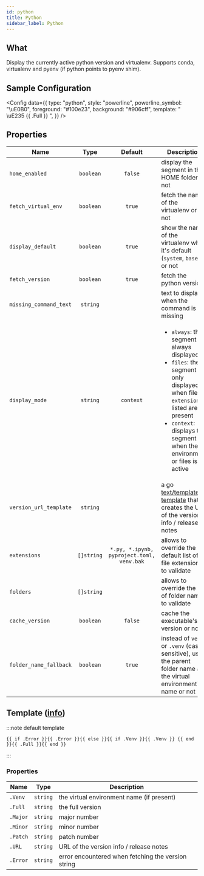 ```yaml
---
id: python
title: Python
sidebar_label: Python
---
```


## What

Display the currently active python version and virtualenv.
Supports conda, virtualenv and pyenv (if python points to pyenv shim).

## Sample Configuration


<Config
  data={{
    type: "python",
    style: "powerline",
    powerline_symbol: "\uE0B0",
    foreground: "#100e23",
    background: "#906cff",
    template: " \uE235 {{ .Full }} ",
  }}
/>

## Properties

| Name                   | Type       | Default                                   | Description                                                                                                                                                                                                                          |
| ---------------------- | :--------: | :---------------------------------------: | ------------------------------------------------------------------------------------------------------------------------------------------------------------------------------------------------------------------------------------ |
| `home_enabled`         | `boolean`  | `false`                                   | display the segment in the HOME folder or not                                                                                                                                                                                        |
| `fetch_virtual_env`    | `boolean`  | `true`                                    | fetch the name of the virtualenv or not                                                                                                                                                                                              |
| `display_default`      | `boolean`  | `true`                                    | show the name of the virtualenv when it's default (`system`, `base`) or not                                                                                                                                                          |
| `fetch_version`        | `boolean`  | `true`                                    | fetch the python version                                                                                                                                                                                                             |
| `missing_command_text` | `string`   |                                           | text to display when the command is missing                                                                                                                                                                                          |
| `display_mode`         | `string`   | `context`                                 | <ul><li>`always`: the segment is always displayed</li><li>`files`: the segment is only displayed when file `extensions` listed are present</li><li>`context`: displays the segment when the environment or files is active</li></ul> |
| `version_url_template` | `string`   |                                           | a go [text/template][go-text-template] [template][templates] that creates the URL of the version info / release notes                                                                                                                |
| `extensions`           | `[]string` | `*.py, *.ipynb, pyproject.toml, venv.bak` | allows to override the default list of file extensions to validate                                                                                                                                                                   |
| `folders`              | `[]string` |                                           | allows to override the list of folder names to validate                                                                                                                                                                              |
| `cache_version`        | `boolean`  | `false`                                   | cache the executable's version or not                                                                                                                                                                                                |
| `folder_name_fallback` | `boolean`  | `true`                                    | instead of `venv` or `.venv` (case sensitive), use the parent folder name as the virtual environment's name or not                                                                                                                   |

## Template ([info][templates])

:::note default template

```template
{{ if .Error }}{{ .Error }}{{ else }}{{ if .Venv }}{{ .Venv }} {{ end }}{{ .Full }}{{ end }}
```

:::

### Properties

| Name     | Type     | Description                                        |
| -------- | -------- | -------------------------------------------------- |
| `.Venv`  | `string` | the virtual environment name (if present)          |
| `.Full`  | `string` | the full version                                   |
| `.Major` | `string` | major number                                       |
| `.Minor` | `string` | minor number                                       |
| `.Patch` | `string` | patch number                                       |
| `.URL`   | `string` | URL of the version info / release notes            |
| `.Error` | `string` | error encountered when fetching the version string |

[go-text-template]: https://golang.org/pkg/text/template/
[templates]: /docs/configuration/templates
